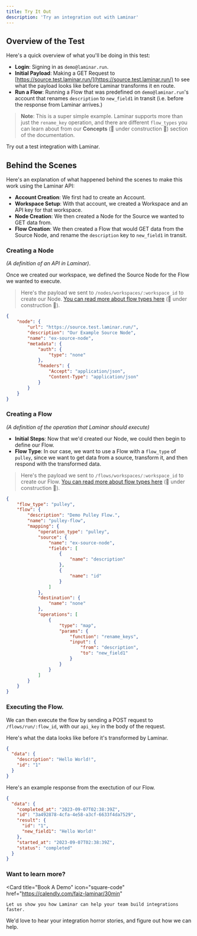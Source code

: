 ```yaml
---
title: Try It Out
description: 'Try an integration out with Laminar'
---
```


## Overview of the Test

Here's a quick overview of what you'll be doing in this test:

- **Login**: Signing in as `demo@laminar.run`.
- **Initial Payload**: Making a GET Request to [https://source.test.laminar.run/](https://source.test.laminar.run/) to see what the payload looks like before Laminar transforms it en route.
- **Run a Flow**: Running a Flow that was predefined on `demo@laminar.run`'s account that renames `description` to `new_field1` in transit (i.e. before the response from Laminar arrives.)

> **Note**: This is a super simple example. Laminar supports more than just the `rename_key` operation, and there are different `flow_types` you can learn about from our **Concepts** (🚧 under construction 🚧) section of the documentation.

<CardGroup>
    <Card
    title="Try a test integration"
    icon="square-code"
    href="https://test.laminar.run"
    >
        Try out a test integration with Laminar.
    </Card>
</CardGroup>

## Behind the Scenes

Here's an explanation of what happened behind the scenes to make this work using the Laminar API:

- **Account Creation**: We first had to create an Account.
- **Workspace Setup**: With that account, we created a Workspace and an API key for that workspace.
- **Node Creation**: We then created a Node for the Source we wanted to GET data from.
- **Flow Creation**: We then created a Flow that would GET data from the Source Node, and rename the `description` key to `new_field1` in transit.

### Creating a Node 

*(A definition of an API in Laminar)*. 

Once we created our workspace, we defined the Source Node for the Flow we wanted to execute.

> Here's the payload we sent to `/nodes/workspaces/:workspace_id` to create our Node. [You can read more about flow types here](#) (🚧 under construction 🚧).


```JSON
{
    "node": {
        "url": "https://source.test.laminar.run/",
        "description": "Our Example Source Node",
        "name": "ex-source-node",
        "metadata": {
            "auth": {
                "type": "none"
            },
            "headers": {
                "Accept": "application/json",
                "Content-Type": "application/json"
            }
        }
    }
}
```

### Creating a Flow 

*(A definition of the operation that Laminar should execute)*

- **Initial Steps**: Now that we'd created our Node, we could then begin to define our Flow.
- **Flow Type**: In our case, we want to use a Flow with a `flow_type` of `pulley`, since we want to get data from a source, transform it, and then respond with the transformed data.

> Here's the payload we sent to `/flows/workspaces/:workspace_id` to create our Flow. [You can read more about flow types here](#) (🚧 under construction 🚧).

```JSON
{
    "flow_type": "pulley",
    "flow": {
        "description": "Demo Pulley Flow.",
        "name": "pulley-flow",
        "mapping": {
            "operation_type": "pulley",
            "source": {
                "name": "ex-source-node",
                "fields": [
                    {
                        "name": "description"
                    },
                    {
                        "name": "id"
                    }
                ]
            },
            "destination": {
                "name": "none"
            },
            "operations": [
                {
                    "type": "map",
                    "params": {
                        "function": "rename_keys",
                        "input": {
                            "from": "description",
                            "to": "new_field1"
                        }
                    }
                }
            ]
        }
    }
}
```

### Executing the Flow.

We can then execute the flow by sending a POST request to `/flows/run/:flow_id`, with our `api_key` in the body of the request.

Here's what the data looks like before it's transformed by Laminar.

```JSON
{
  "data": {
    "description": "Hello World!",
    "id": "1"
  }
}
```

Here's an example response from the exectution of our Flow.

```JSON
{
  "data": {
    "completed_at": "2023-09-07T02:38:39Z",
    "id": "3a492878-4cfa-4e58-a3cf-6633f4da7529",
    "result": {
      "id": "1",
      "new_field1": "Hello World!"
    },
    "started_at": "2023-09-07T02:38:39Z",
    "status": "completed"
  }
}
```

### Want to learn more?

<CardGroup>

<Card
  title="Book A Demo"
  icon="square-code"
  href="https://calendly.com/faiz-laminar/30min"
>
    Let us show you how Laminar can help your team build integrations faster.
</Card>

<Card title="Get In Touch" icon="envelope" href="mailto:connect@laminar.run">
    We'd love to hear your integration horror stories, and figure out how we can help.
</Card>

</CardGroup>


